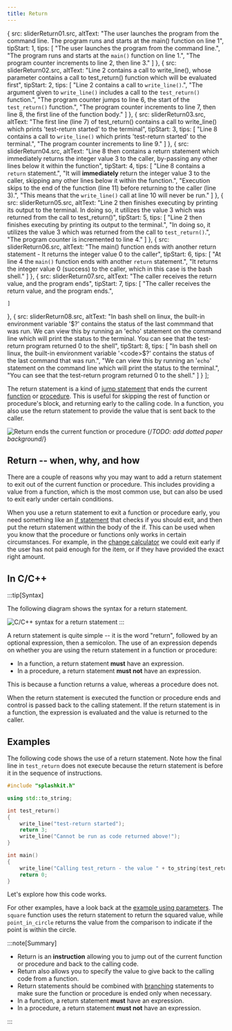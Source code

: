 ```yaml
---
title: Return
---
```





  {
    src: sliderReturn01.src,
    altText: "The user launches the program from the command line. The program runs and starts at the main() function on line 1",
    tipStart: 1,
    tips: [
      "The user launches the program from the command line.",
      "The program runs and starts at the <code>main()</code> function on line 1.",
      "The program counter increments to line 2, then line 3."
    ]
  },
  {
    src: sliderReturn02.src,
    altText: "Line 2 contains a call to write_line(), whose parameter contains a call to test_return() function which will be evaluated first",
    tipStart: 2,
    tips: [
      "Line 2 contains a call to <code>write_line()</code>.",
      "The argument given to <code>write_line()</code> includes a call to the <code>test_return()</code> function.",
      "The program counter jumps to line 6, the start of the <code>test_return()</code> function.",
      "The program counter increments to line 7, then line 8, the first line of the function body."
    ]
  },
  {
    src: sliderReturn03.src,
    altText: "The first line (line 7) of test_return() contains a call to write_line() which prints 'test-return started' to the terminal",
    tipStart: 3,
    tips: [
      "Line 8 contains a call to <code>write_line()</code> which prints 'test-return started' to the terminal.",
      "The program counter increments to line 9."
    ]
  },
  {
    src: sliderReturn04.src,
    altText: "Line 8 then contains a return statement which immediately returns the integer value 3 to the caller, by-passing any other lines below it within the function",
    tipStart: 4,
    tips: [
      "Line 8 contains a <code>return</code> statement.",
      "It will <strong>immediately</strong> return the integer value 3 to the caller, skipping any other lines below it within the function.",
      "Execution skips to the end of the function (line 11) before returning to the caller (line 3).",
      "This means that the <code>write_line()</code> call at line 10 will never be run."
    ]
  },
  {
    src: sliderReturn05.src,
    altText: "Line 2 then finishes executing by printing its output to the terminal. In doing so, it utilizes the value 3 which was returned from the call to test_return()",
    tipStart: 5,
    tips: [
      "Line 2 then finishes executing by printing its output to the terminal.",
      "In doing so, it utilizes the value 3 which was returned from the call to <code>test_return()</code>.",
      "The program counter is incremented to line 4."
    ]
  },
  {
    src: sliderReturn06.src,
    altText: "The main() function ends with another return statement - It returns the integer value 0 to the caller",
    tipStart: 6,
    tips: [
      "At line 4 the <code>main()</code> function ends with another <code>return</code> statement.",
      "It returns the integer value 0 (success) to the caller, which in this case is the bash shell."
    ]
  },
  {
    src: sliderReturn07.src,
    altText: "The caller receives the return value, and the program ends",
    tipStart: 7,
    tips: [
      "The caller receives the return value, and the program ends.",

    ]
  },
  {
    src: sliderReturn08.src,
    altText: "In bash shell on linux, the built-in environment variable '$?' contains the status of the last commmand that was run. We can view this by running an 'echo' statement on the command line which will print the status to the terminal. You can see that the test-return program returned 0 to the shell",
    tipStart: 8,
    tips: [
      "In bash shell on linux, the built-in environment variable '<code>$?</code>' contains the status of the last command that was run.",
      "We can view this by running an '<code>echo</code>' statement on the command line which will print the status to the terminal.",
      "You can see that the test-return program returned 0 to the shell."
    ]
  }
];

The return statement is a kind of [jump statement](/book/part-1-instructions/3-control-flow/2-trailside/05-0-jumping) that ends the current [function](/book/part-2-organised-code/2-organising-code/2-trailside/04-function-decl) or [procedure](/book/part-2-organised-code/2-organising-code/2-trailside/02-procedures). This is useful for skipping the rest of function or procedure's block, and returning early to the calling code. In a function, you also use the return statement to provide the value that is sent back to the caller.

![Return ends the current function or procedure](./images/statement-exit.png "Return ends the current function or procedure")
{/*TODO: add dotted paper background*/}

## Return -- when, why, and how

There are a couple of reasons why you may want to add a return statement to exit out of the current function or procedure. This includes providing a value from a function, which is the most common use, but can also be used to exit early under certain conditions.

When you use a return statement to exit a function or procedure early, you need something like an [if statement](/book/part-1-instructions/3-control-flow/2-trailside/03-1-if) that checks if you should exit, and then put the return statement within the body of the if. This can be used when you know that the procedure or functions only works in certain circumstances. For example, in the [change calculator](/book/part-2-organised-code/1-starting-cpp/1-tour/02-change-calculator) we could exit early if the user has not paid enough for the item, or if they have provided the exact right amount.

## In C/C++

:::tip[Syntax]

The following diagram shows the syntax for a return statement.

![C/C++ syntax for a return statement](./images/return-statement.png "C/C++ syntax for a return statement")
:::

A return statement is quite simple -- it is the word "return", followed by an optional expression, then a semicolon.
The use of an expression depends on whether you are using the return statement in a function or procedure:

- In a function, a return statement **must** have an expression.
- In a procedure, a return statement **must not** have an expression.

This is because a function returns a value, whereas a procedure does not.

When the return statement is executed the function or procedure ends and control is passed back to the calling statement.
If the return statement is in a function, the expression is evaluated and the value is returned to the caller.

## Examples

The following code shows the use of a return statement.
Note how the final line in `test_return` does not execute because the return statement is before it in the sequence of instructions.

```cpp
#include "splashkit.h"

using std::to_string;

int test_return() 
{
    write_line("test-return started");
    return 3;
    write_line("Cannot be run as code returned above!");
}

int main()
{
    write_line("Calling test_return - the value " + to_string(test_return()) + " is returned\n");
    return 0;
}

```

Let's explore how this code works.

<MySwiper client:only height="" images={sliderReturn}></MySwiper>

For other examples, have a look back at the [example using parameters](/book/part-2-organised-code/2-organising-code/2-trailside/04-parameter#functions-with-parameters). The `square` function uses the return statement to return the squared value, while `point_in_circle` returns the value from the comparison to indicate if the point is within the circle.

:::note[Summary]

- Return is an **instruction** allowing you to jump out of the current function or procedure and back to the calling code.
- Return also allows you to specify the value to give back to the calling code from a function.
- Return statements should be combined with [branching](/book/part-1-instructions/3-control-flow/2-trailside/03-0-branching) statements to make sure the function or procedure is ended only when necessary.
- In a function, a return statement **must** have an expression.
- In a procedure, a return statement **must not** have an expression.

:::
